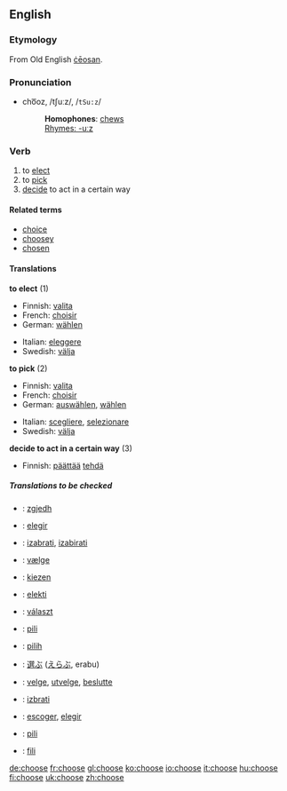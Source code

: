 ==English==
===Etymology===
From Old English [[ceosan|ċēosan]].

===Pronunciation===
*cho͞oz, /tʃuːz/, /<tt>tSu:z</tt>/
*:'''Homophones''': [[chew]]s
*:[[Rhymes:English:-uːz|Rhymes: -uːz]]

=== Verb ===
{{irregverb|choose|[[chooses]]|[[chose]]|[[chosen]]|[[choosing]]}}
# to [[elect]] 
# to [[pick]]
# [[decide]] to act in a certain way

====Related terms====
*[[choice]]
*[[choosey]]
*[[chosen]]

==== Translations ====
'''to elect''' (1)
{{top}}
*Finnish: [[valita]]
*French: [[choisir]]
*German: [[wählen]]
{{mid}}
*Italian: [[eleggere]]
*Swedish: [[välja]]
{{bottom}}

'''to pick''' (2)
{{top}}
*Finnish: [[valita]]
*French: [[choisir]]
*German: [[auswählen]], [[wählen]]
{{mid}}
*Italian: [[scegliere]], [[selezionare]]
*Swedish: [[välja]]
{{bottom}}

'''decide to act in a certain way''' (3)
{{top}}
*Finnish: [[päättää]] [[tehdä]]
{{bottom}}

===== Translations to be checked =====
{{checktrans}}
{{top}}
*{{ttbc|Albanian}}: [[zgjedh]]
*{{ttbc|Catalan}}: [[elegir]]
*{{ttbc|Croatian}}: [[izabrati]], [[izabirati]]
*{{ttbc|Danish}}: [[vælge]]
*{{ttbc|Dutch}}: [[kiezen]]
*{{ttbc|Esperanto}}: [[elekti]]
*{{ttbc|Hungarian}}: [[választ]]
{{mid}}
*{{ttbc|Ilocano}}: [[pili]]
*{{ttbc|Indonesian}}: [[pilih]]
*{{ttbc|Japanese}}: [[選ぶ]] ([[えらぶ]], erabu)
*{{ttbc|Norwegian}}: [[velge]], [[utvelge]], [[beslutte]]
*{{ttbc|Slovene}}: [[izbrati]]
*{{ttbc|Spanish}}: [[escoger]], [[elegir]]
*{{ttbc|Tagalog}}: [[pili]]
*{{ttbc|Tongan}}: [[fili]]
{{bottom}}

[[de:choose]]
[[fr:choose]]
[[gl:choose]]
[[ko:choose]]
[[io:choose]]
[[it:choose]]
[[hu:choose]]
[[fi:choose]]
[[uk:choose]]
[[zh:choose]]